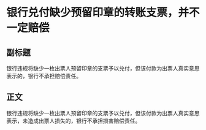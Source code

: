 # 银行兑付缺少预留印章的转账支票，并不一定赔偿
## 副标题
银行违规将缺少一枚出票人预留印章的支票予以兑付，但该付款为出票人真实意思表示的，银行不承担赔偿责任。
## 正文
银行违规将缺少一枚出票人预留印章的支票予以兑付，但该付款为出票人真实意思表示，未造成出票人损失的，银行不承担损害赔偿责任。